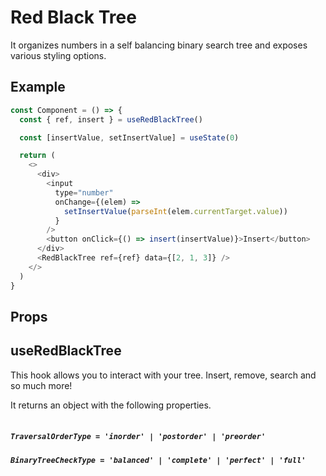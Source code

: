 
# Red Black Tree

It organizes numbers in a self balancing binary search tree and exposes various styling options.

## Example

```js
const Component = () => {
  const { ref, insert } = useRedBlackTree()

  const [insertValue, setInsertValue] = useState(0)

  return (
    <>
      <div>
        <input
          type="number"
          onChange={(elem) =>
            setInsertValue(parseInt(elem.currentTarget.value))
          }
        />
        <button onClick={() => insert(insertValue)}>Insert</button>
      </div>
      <RedBlackTree ref={ref} data={[2, 1, 3]} />
    </>
  )
}
```

## Props

<Table data={RED_BLACK_TREE_PROPS} />

## useRedBlackTree

This hook allows you to interact with your tree. Insert, remove, search and so much more!

It returns an object with the following properties.

<Table data={AVL_HOOK_PROPERTIES} />

##### `TraversalOrderType = 'inorder' | 'postorder' | 'preorder'`

##### `BinaryTreeCheckType = 'balanced' | 'complete' | 'perfect' | 'full' `
